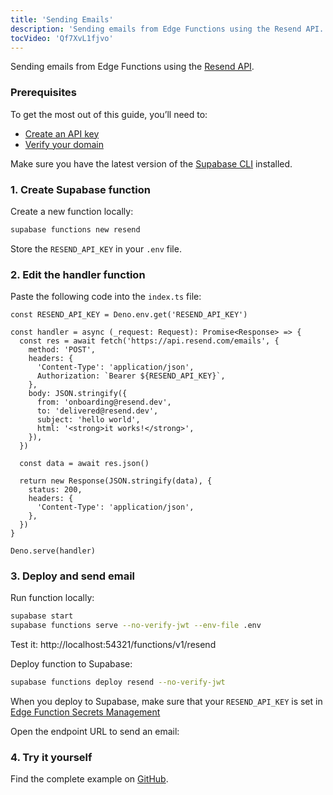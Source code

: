 ```yaml
---
title: 'Sending Emails'
description: 'Sending emails from Edge Functions using the Resend API.'
tocVideo: 'Qf7XvL1fjvo'
---
```


Sending emails from Edge Functions using the [Resend API](https://resend.com/).

### Prerequisites

To get the most out of this guide, you’ll need to:

- [Create an API key](https://resend.com/api-keys)
- [Verify your domain](https://resend.com/domains)

Make sure you have the latest version of the [Supabase CLI](https://supabase.com/docs/guides/cli#installation) installed.

### 1. Create Supabase function

Create a new function locally:

```bash
supabase functions new resend
```

Store the `RESEND_API_KEY` in your `.env` file.

### 2. Edit the handler function

Paste the following code into the `index.ts` file:

```tsx
const RESEND_API_KEY = Deno.env.get('RESEND_API_KEY')

const handler = async (_request: Request): Promise<Response> => {
  const res = await fetch('https://api.resend.com/emails', {
    method: 'POST',
    headers: {
      'Content-Type': 'application/json',
      Authorization: `Bearer ${RESEND_API_KEY}`,
    },
    body: JSON.stringify({
      from: 'onboarding@resend.dev',
      to: 'delivered@resend.dev',
      subject: 'hello world',
      html: '<strong>it works!</strong>',
    }),
  })

  const data = await res.json()

  return new Response(JSON.stringify(data), {
    status: 200,
    headers: {
      'Content-Type': 'application/json',
    },
  })
}

Deno.serve(handler)
```

### 3. Deploy and send email

Run function locally:

```bash
supabase start
supabase functions serve --no-verify-jwt --env-file .env
```

Test it: http://localhost:54321/functions/v1/resend

Deploy function to Supabase:

```bash
supabase functions deploy resend --no-verify-jwt
```

<Admonition type="caution">

When you deploy to Supabase, make sure that your `RESEND_API_KEY` is set in [Edge Function Secrets Management](https://supabase.com/dashboard/project/_/settings/functions)

</Admonition>

Open the endpoint URL to send an email:

### 4. Try it yourself

Find the complete example on [GitHub](https://github.com/resendlabs/resend-supabase-edge-functions-example).
